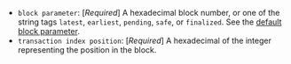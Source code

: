 - `block parameter`: [_Required_] A hexadecimal block number, or one of the string tags `latest`, `earliest`, `pending`, `safe`, or `finalized`. See the [default block parameter](https://ethereum.org/en/developers/docs/apis/json-rpc/#default-block).
- `transaction index position`: [_Required_] A hexadecimal of the integer representing the position in the block.

